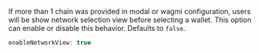 If more than 1 chain was provided in modal or wagmi configuration, users will be show network selection view before selecting a wallet. This option can enable or disable this behavior. Defaults to `false`.

```ts
enableNetworkView: true
```
